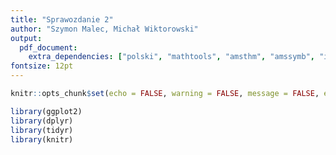 ```yaml
---
title: "Sprawozdanie 2"
author: "Szymon Malec, Michał Wiktorowski"
output:
  pdf_document: 
    extra_dependencies: ["polski", "mathtools", "amsthm", "amssymb", "icomma", "upgreek", "xfrac", "scrextend", "float", "tabularx", "hyperref", "caption", "enumitem"]
fontsize: 12pt
---
```


\renewcommand{\figurename}{Wykres}
\renewcommand{\tablename}{Tablica}
\raggedbottom

```r
knitr::opts_chunk$set(echo = FALSE, warning = FALSE, message = FALSE, eval = TRUE, fig.pos = "H")
```

```r
library(ggplot2)
library(dplyr)
library(tidyr)
library(knitr)
```




\section{Wstęp}

\section{Test oparty o przedział Wilsona}

\section{Test oparty o przedział Cloppera-Pearsona}

\section{Test oparty o przedział Jeffreysa}

\section{Porównanie testów}

\section{Podsumowanie}
